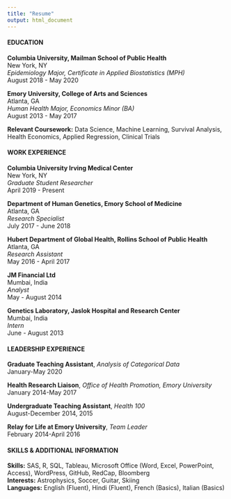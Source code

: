 ```yaml
---
title: "Resume"
output: html_document
---
```




#### EDUCATION

**Columbia University, Mailman School of Public Health** <br>
New York, NY <br>
*Epidemiology Major, Certificate in Applied Biostatistics (MPH)* <br>
August 2018 - May 2020  

**Emory University, College of Arts and Sciences**             
Atlanta, GA <br>
*Human Health Major, Economics Minor (BA)*					   
August 2013 - May 2017

**Relevant Coursework:** Data Science, Machine Learning, Survival Analysis, Health Economics, Applied Regression, Clinical Trials


#### WORK EXPERIENCE

**Columbia University Irving Medical Center**                 
New York, NY <br>
*Graduate Student Researcher*					                
April 2019 - Present 

**Department of Human Genetics, Emory School of Medicine**      
Atlanta, GA <br>
*Research Specialist*                                 
July 2017 - June 2018

**Hubert Department of Global Health, Rollins School of Public Health** <br>
Atlanta, GA <br>
*Research Assistant*                                 
May 2016 - April 2017

**JM Financial Ltd**                                  
Mumbai, India <br>
*Analyst*                                                  
May - August 2014

**Genetics Laboratory, Jaslok Hospital and Research Center**	   
Mumbai, India <br>
*Intern*                                                
June - August 2013


#### LEADERSHIP EXPERIENCE 

**Graduate Teaching Assistant**, *Analysis of Categorical Data* <br>
January-May 2020

**Health Research Liaison**, *Office of Health Promotion, Emory University*           
January 2014-May 2017

**Undergraduate Teaching Assistant**, *Health 100*       
August-December 2014, 2015

**Relay for Life at Emory University**, *Team Leader*     
February 2014-April 2016


#### SKILLS & ADDITIONAL INFORMATION

**Skills:** SAS, R, SQL, Tableau, Microsoft Office (Word, Excel, PowerPoint, Access), WordPress, GitHub, RedCap, Bloomberg
<br>
**Interests:** Astrophysics, Soccer, Guitar, Skiing
<br>
**Languages:** English (Fluent), Hindi (Fluent), French (Basics), Italian (Basics)

